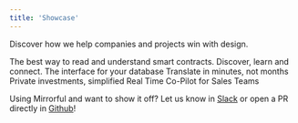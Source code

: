 ```yaml
---
title: 'Showcase'
---
```


Discover how we help companies and projects win with design.

<CardGroup cols={2}>
  <Card
    title="Contract Reader"
    icon="book"
    color="rgb(9,93,253)"
    href="https://www.contractreader.io/"
  >
    The best way to read and understand smart contracts.
  </Card>
  <Card
    title="Covefy"
    icon="palette"
    color="rgb(9,93,253)"
    href="https://www.covefy.com"
  >
    Discover, learn and connect.
  </Card>
  <Card
    title="Outerbase"
    icon="database"
    color="white"
    href="https://www.outerbase.com"
  >
    The interface for your database
  </Card>
  <Card
    title="Localize"
    icon="user"
    color="white"
    href="https://localizejs.com/"
  >
    Translate in minutes, not months
  </Card>
  <Card
    title="Canopy"
    icon="Bird"
    color="rgb(9,93,253)"
    href="https://heycanopy.com/"
  >
    Private investments, simplified
  </Card>
  <Card
    title="Zenfetch"
    icon="phone"
    color="rgb(9,93,253)"
    href="https://heycanopy.com/"
  >
    Real Time Co-Pilot for Sales Teams
  </Card>
</CardGroup>

Using Mirrorful and want to show it off? Let us know in [Slack](https://join.slack.com/t/mirrorful/shared_invite/zt-1ps2xtxh0-2NaixFfFzSKZbr5gw_AHfA) or open a PR directly in [Github](https://github.com/Mirrorful/mirrorful)!

